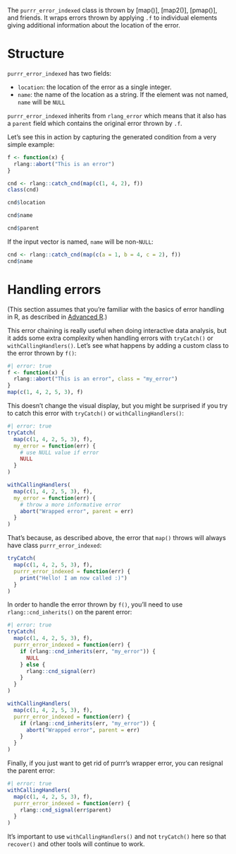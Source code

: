 The `purrr_error_indexed` class is thrown by [map()], [map2()], [pmap()], and friends.
It wraps errors thrown by applying `.f` to individual elements giving additional information about the location of the error.

# Structure

`purrr_error_indexed` has two fields:

-   `location`: the location of the error as a single integer.
-   `name`: the name of the location as a string. If the element was not named, `name` will be `NULL`

`purrr_error_indexed` inherits from `rlang_error` which means that it also has a `parent` field which contains the original error thrown by `.f`.

Let's see this in action by capturing the generated condition from a very simple example:

```r
f <- function(x) {
  rlang::abort("This is an error")
} 

cnd <- rlang::catch_cnd(map(c(1, 4, 2), f))
class(cnd)

cnd$location

cnd$name

cnd$parent
```

If the input vector is named, `name` will be non-`NULL`:

```r
cnd <- rlang::catch_cnd(map(c(a = 1, b = 4, c = 2), f))
cnd$name
```

# Handling errors

(This section assumes that you're familiar with the basics of error handling in R, as described in [Advanced R](https://adv-r.hadley.nz/conditions.html).)

This error chaining is really useful when doing interactive data analysis, but it adds some extra complexity when handling errors with `tryCatch()` or `withCallingHandlers()`.
Let's see what happens by adding a custom class to the error thrown by `f()`:

```r
#| error: true 
f <- function(x) {
  rlang::abort("This is an error", class = "my_error")
} 
map(c(1, 4, 2, 5, 3), f)
```

This doesn't change the visual display, but you might be surprised if you try to catch this error with `tryCatch()` or `withCallingHandlers()`:

```r
#| error: true
tryCatch(
  map(c(1, 4, 2, 5, 3), f),
  my_error = function(err) {
    # use NULL value if error
    NULL
  }
)

withCallingHandlers(
  map(c(1, 4, 2, 5, 3), f),
  my_error = function(err) {
    # throw a more informative error
    abort("Wrapped error", parent = err)
  }
)
```

That's because, as described above, the error that `map()` throws will always have class `purrr_error_indexed`:

```r
tryCatch(
  map(c(1, 4, 2, 5, 3), f),
  purrr_error_indexed = function(err) {
    print("Hello! I am now called :)")
  }
)
```

In order to handle the error thrown by `f()`, you'll need to use `rlang::cnd_inherits()` on the parent error:

```r
#| error: true
tryCatch(
  map(c(1, 4, 2, 5, 3), f),
  purrr_error_indexed = function(err) {
    if (rlang::cnd_inherits(err, "my_error")) {
      NULL
    } else {
      rlang::cnd_signal(err)
    }
  }
)

withCallingHandlers(
  map(c(1, 4, 2, 5, 3), f),
  purrr_error_indexed = function(err) {
    if (rlang::cnd_inherits(err, "my_error")) {
      abort("Wrapped error", parent = err)
    }
  }
)
```

Finally, if you just want to get rid of purrr's wrapper error, you can resignal the parent error:

```r
#| error: true
withCallingHandlers(
  map(c(1, 4, 2, 5, 3), f),
  purrr_error_indexed = function(err) {
    rlang::cnd_signal(err$parent)
  }
)
```

It's important to use `withCallingHandlers()` and not `tryCatch()` here so that `recover()` and other tools will continue to work.
